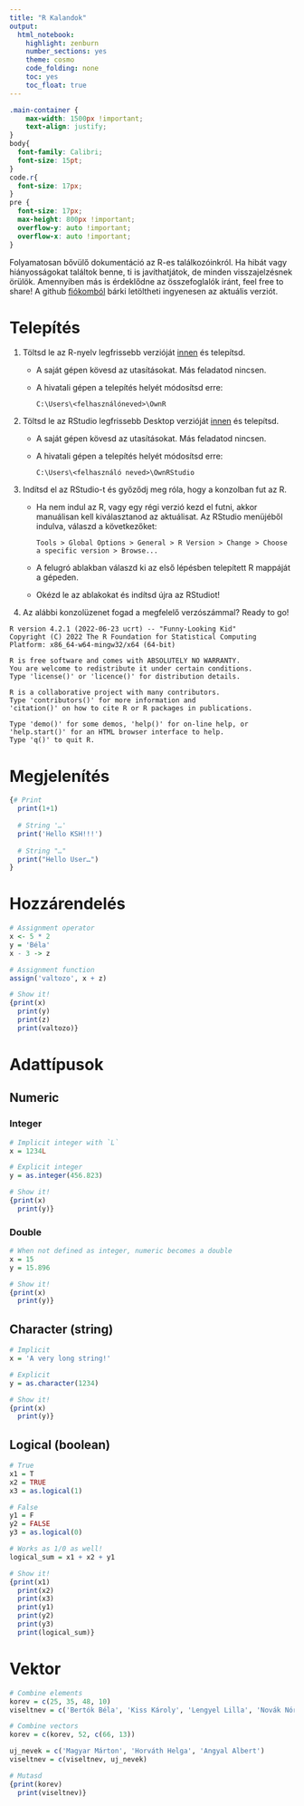 ```yaml
---
title: "R Kalandok"
output: 
  html_notebook: 
    highlight: zenburn
    number_sections: yes
    theme: cosmo
    code_folding: none
    toc: yes
    toc_float: true
---
```


```css
.main-container {
    max-width: 1500px !important;
    text-align: justify;
}
body{
  font-family: Calibri;
  font-size: 15pt;
}
code.r{
  font-size: 17px;
}
pre {
  font-size: 17px;
  max-height: 800px !important;
  overflow-y: auto !important;
  overflow-x: auto !important;
}
```

Folyamatosan bővülő dokumentáció az R-es találkozóinkról. Ha hibát vagy hiányosságokat találtok benne, ti is javíthatjátok, de minden visszajelzésnek örülök. Amennyiben más is érdeklődne az összefoglalók iránt, feel free to share! A github [fiókomból](https://github.com/zoeldi/LearnR) bárki letöltheti ingyenesen az aktuális verziót. 

# Telepítés

1. Töltsd le az R-nyelv legfrissebb verzióját [innen](https://cran.r-project.org/bin/windows/base/) és telepítsd.
    
    - A saját gépen kövesd az utasításokat. Más feladatod nincsen.
    - A hivatali gépen a telepítés helyét módosítsd erre:
    
      `C:\Users\<felhasználóneved>\OwnR`
        
2. Töltsd le az RStudio legfrissebb Desktop verzióját [innen](https://www.rstudio.com/products/rstudio/) és telepítsd.

    - A saját gépen kövesd az utasításokat. Más feladatod nincsen.
    - A hivatali gépen a telepítés helyét módosítsd erre:
      
      `C:\Users\<felhasználó neved>\OwnRStudio`

3. Indítsd el az RStudio-t és győződj meg róla, hogy a konzolban fut az R.
    
    - Ha nem indul az R, vagy egy régi verzió kezd el futni, akkor manuálisan kell kiválasztanod az aktuálisat. Az RStudio menüjéből indulva, válaszd a következőket:
    
      `Tools > Global Options > General > R Version > Change > Choose a specific version > Browse...`
    
    - A felugró ablakban válaszd ki az első lépésben telepített R mappáját a gépeden.
    - Okézd le az ablakokat és indítsd újra az RStudiot!

4. Az alábbi konzolüzenet fogad a megfelelő verzószámmal? Ready to go!

```{}
R version 4.2.1 (2022-06-23 ucrt) -- "Funny-Looking Kid"
Copyright (C) 2022 The R Foundation for Statistical Computing
Platform: x86_64-w64-mingw32/x64 (64-bit)

R is free software and comes with ABSOLUTELY NO WARRANTY.
You are welcome to redistribute it under certain conditions.
Type 'license()' or 'licence()' for distribution details.

R is a collaborative project with many contributors.
Type 'contributors()' for more information and
'citation()' on how to cite R or R packages in publications.

Type 'demo()' for some demos, 'help()' for on-line help, or
'help.start()' for an HTML browser interface to help.
Type 'q()' to quit R.
```


# Megjelenítés

```r
{# Print
  print(1+1)
  
  # String '…'
  print('Hello KSH!!!')
  
  # String "…"
  print("Hello User…")
}
```

# Hozzárendelés

```r
# Assignment operator
x <- 5 * 2
y = 'Béla'
x - 3 -> z

# Assignment function
assign('valtozo', x + z)

# Show it!
{print(x)
  print(y)
  print(z)
  print(valtozo)}
```

# Adattípusok

## Numeric

### Integer

```r
# Implicit integer with `L`
x = 1234L

# Explicit integer
y = as.integer(456.823)

# Show it!
{print(x)
  print(y)}
```

### Double

```r
# When not defined as integer, numeric becomes a double
x = 15
y = 15.896

# Show it!
{print(x)
  print(y)}
```

## Character (string)

```r
# Implicit
x = 'A very long string!'

# Explicit
y = as.character(1234)

# Show it!
{print(x)
  print(y)}
```

## Logical (boolean)

```r
# True
x1 = T
x2 = TRUE
x3 = as.logical(1)

# False
y1 = F
y2 = FALSE
y3 = as.logical(0)

# Works as 1/0 as well!
logical_sum = x1 + x2 + y1

# Show it!
{print(x1)
  print(x2)
  print(x3)
  print(y1)
  print(y2)
  print(y3)
  print(logical_sum)}
```

# Vektor

```r
# Combine elements
korev = c(25, 35, 48, 10)
viseltnev = c('Bertók Béla', 'Kiss Károly', 'Lengyel Lilla', 'Novák Nóra')

# Combine vectors
korev = c(korev, 52, c(66, 13))

uj_nevek = c('Magyar Márton', 'Horváth Helga', 'Angyal Albert')
viseltnev = c(viseltnev, uj_nevek)

# Mutasd 
{print(korev)
  print(viseltnev)}
```
